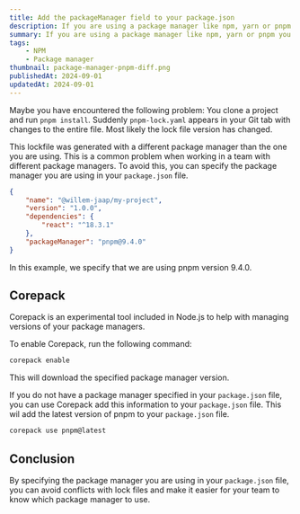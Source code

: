 ```yaml
---
title: Add the packageManager field to your package.json
description: If you are using a package manager like npm, yarn or pnpm you can specify the package manager you are using in your package.json file. This is useful for tools like Github Actions and for your team to know which package manager to use.
summary: If you are using a package manager like npm, yarn or pnpm you can specify the package manager you are using in your package.json file. This is useful for tools like Github Actions and for your team to know which package manager to use.
tags:
    - NPM
    - Package manager
thumbnail: package-manager-pnpm-diff.png
publishedAt: 2024-09-01
updatedAt: 2024-09-01
---
```


Maybe you have encountered the following problem: You clone a project and run `pnpm install`. Suddenly `pnpm-lock.yaml` appears in your Git tab with changes to the entire file. Most likely the lock file version has changed.

This lockfile was generated with a different package manager than the one you are using. This is a common problem when working in a team with different package managers. To avoid this, you can specify the package manager you are using in your `package.json` file.

```json
{
    "name": "@willem-jaap/my-project",
    "version": "1.0.0",
    "dependencies": {
        "react": "^18.3.1"
    },
    "packageManager": "pnpm@9.4.0"
}
```

In this example, we specify that we are using pnpm version 9.4.0.

## Corepack

Corepack is an experimental tool included in Node.js to help with managing versions of your package managers.

To enable Corepack, run the following command:

```bash
corepack enable
```

This will download the specified package manager version.

If you do not have a package manager specified in your `package.json` file, you can use Corepack add this information to your `package.json` file. This wil add the latest version of pnpm to your `package.json` file.

```bash
corepack use pnpm@latest
```

## Conclusion

By specifying the package manager you are using in your `package.json` file, you can avoid conflicts with lock files and make it easier for your team to know which package manager to use.
